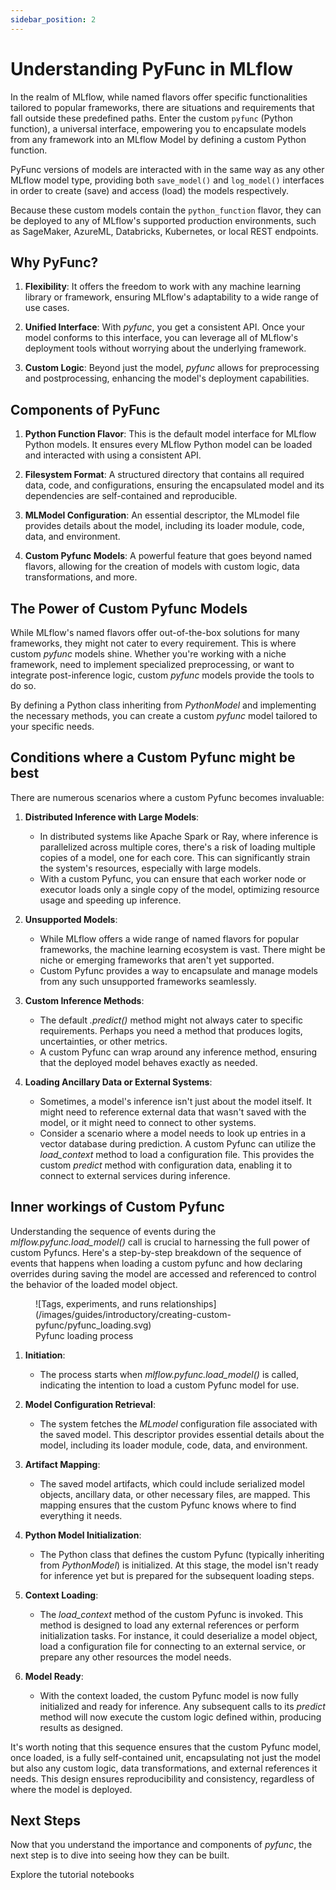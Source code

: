```yaml
---
sidebar_position: 2
---
```



# Understanding PyFunc in MLflow

In the realm of MLflow, while named flavors offer specific functionalities tailored to popular frameworks, there are situations and
requirements that fall outside these predefined paths. Enter the custom <APILink fn="mlflow.pyfunc">`pyfunc`</APILink> (Python function), a universal interface, empowering you to
encapsulate models from any framework into an MLflow Model by defining a custom Python function.

PyFunc versions of models are interacted with in the same way as any other MLflow model type, providing both <APILink fn="mlflow.pyfunc.save_model">`save_model()`</APILink>
and <APILink fn="mlflow.pyfunc.log_model">`log_model()`</APILink> interfaces in order to create (save) and access (load) the models respectively.

Because these custom models contain the `python_function` flavor, they can be deployed
to any of MLflow's supported production environments, such as SageMaker, AzureML, Databricks, Kubernetes, or local REST endpoints.

## Why PyFunc?

1. **Flexibility**: It offers the freedom to work with any machine learning library or framework, ensuring MLflow's adaptability to a wide range of use cases.

2. **Unified Interface**: With _pyfunc_, you get a consistent API. Once your model conforms to this interface, you can leverage all of MLflow's deployment tools without worrying about the underlying framework.

3. **Custom Logic**: Beyond just the model, _pyfunc_ allows for preprocessing and postprocessing, enhancing the model's deployment capabilities.

## Components of PyFunc

1. **Python Function Flavor**:
   This is the default model interface for MLflow Python models. It ensures every MLflow Python model can be loaded and interacted with using a consistent API.

2. **Filesystem Format**:
   A structured directory that contains all required data, code, and configurations, ensuring the encapsulated model and its dependencies are self-contained and reproducible.

3. **MLModel Configuration**:
   An essential descriptor, the MLmodel file provides details about the model, including its loader module, code, data, and environment.

4. **Custom Pyfunc Models**:
   A powerful feature that goes beyond named flavors, allowing for the creation of models with custom logic, data transformations, and more.

## The Power of Custom Pyfunc Models

While MLflow's named flavors offer out-of-the-box solutions for many frameworks, they might not cater to every requirement.
This is where custom _pyfunc_ models shine. Whether you're working with a niche framework, need to implement specialized preprocessing,
or want to integrate post-inference logic, custom _pyfunc_ models provide the tools to do so.

By defining a Python class inheriting from _PythonModel_ and implementing the necessary methods, you can create a custom _pyfunc_ model
tailored to your specific needs.

## Conditions where a Custom Pyfunc might be best

There are numerous scenarios where a custom Pyfunc becomes invaluable:

1. **Distributed Inference with Large Models**:

   - In distributed systems like Apache Spark or Ray, where inference is parallelized across multiple cores, there's a risk of loading multiple copies of a model, one for each core. This can significantly strain the system's resources, especially with large models.
   - With a custom Pyfunc, you can ensure that each worker node or executor loads only a single copy of the model, optimizing resource usage and speeding up inference.

2. **Unsupported Models**:

   - While MLflow offers a wide range of named flavors for popular frameworks, the machine learning ecosystem is vast. There might be niche or emerging frameworks that aren't yet supported.
   - Custom Pyfunc provides a way to encapsulate and manage models from any such unsupported frameworks seamlessly.

3. **Custom Inference Methods**:

   - The default _.predict()_ method might not always cater to specific requirements. Perhaps you need a method that produces logits, uncertainties, or other metrics.
   - A custom Pyfunc can wrap around any inference method, ensuring that the deployed model behaves exactly as needed.

4. **Loading Ancillary Data or External Systems**:

   - Sometimes, a model's inference isn't just about the model itself. It might need to reference external data that wasn't saved with the model, or it might need to connect to other systems.
   - Consider a scenario where a model needs to look up entries in a vector database during prediction. A custom Pyfunc can utilize the _load_context_ method to load a configuration file. This provides the custom _predict_ method with configuration data, enabling it to connect to external services during inference.

## Inner workings of Custom Pyfunc

Understanding the sequence of events during the _mlflow.pyfunc.load_model()_ call is crucial to harnessing the full power of custom Pyfuncs.
Here's a step-by-step breakdown of the sequence of events that happens when loading a custom pyfunc and how declaring overrides during saving the model
are accessed and referenced to control the behavior of the loaded model object.

<figure class="center-div" style={{ width: 1024, maxWidth: "100%", textAlign: "center" }}>
  ![Tags, experiments, and runs relationships](/images/guides/introductory/creating-custom-pyfunc/pyfunc_loading.svg)
  <figcaption>Pyfunc loading process</figcaption>
</figure>

1. **Initiation**:

   - The process starts when _mlflow.pyfunc.load_model()_ is called, indicating the intention to load a custom Pyfunc model for use.

2. **Model Configuration Retrieval**:

   - The system fetches the _MLmodel_ configuration file associated with the saved model. This descriptor provides essential details about the model, including its loader module, code, data, and environment.

3. **Artifact Mapping**:

   - The saved model artifacts, which could include serialized model objects, ancillary data, or other necessary files, are mapped. This mapping ensures that the custom Pyfunc knows where to find everything it needs.

4. **Python Model Initialization**:

   - The Python class that defines the custom Pyfunc (typically inheriting from _PythonModel_) is initialized. At this stage, the model isn't ready for inference yet but is prepared for the subsequent loading steps.

5. **Context Loading**:

   - The _load_context_ method of the custom Pyfunc is invoked. This method is designed to load any external references or perform initialization tasks. For instance, it could deserialize a model object, load a configuration file for connecting to an external service, or prepare any other resources the model needs.

6. **Model Ready**:

   - With the context loaded, the custom Pyfunc model is now fully initialized and ready for inference. Any subsequent calls to its _predict_ method will now execute the custom logic defined within, producing results as designed.

It's worth noting that this sequence ensures that the custom Pyfunc model, once loaded, is a fully self-contained unit, encapsulating not just the model but also any custom logic, data transformations, and external references it needs. This design ensures reproducibility and consistency, regardless of where the model is deployed.

## Next Steps

Now that you understand the importance and components of _pyfunc_, the next step is to dive into seeing how they can be built.

<Link className="button button--primary" to="../notebooks">
  <span>Explore the tutorial notebooks</span>
</Link>
